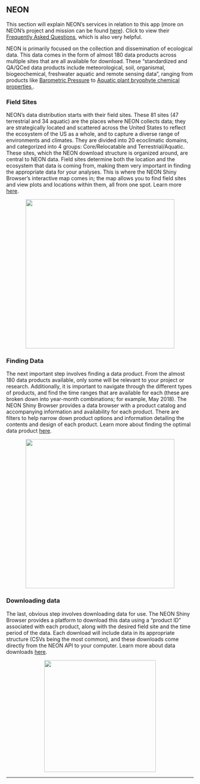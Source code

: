 ## NEON

This section will explain NEON's services in relation to this app (more on NEON's project and mission can be found <a id='about_NEON' href='#' class='action-button'>here</a>). Click to view their <a href='http://data.neonscience.org/faq' target='_blank'>Frequently Asked Questions</a>, which is also very helpful.

NEON is primarily focused on the collection and dissemination of ecological data. This data comes in the form of almost 180 data products across multiple sites that are all available for download. These "standardized and QA/QCed data products include meteorological, soil, organismal, biogeochemical, freshwater aquatic and remote sensing data", ranging from products like <a href='http://data.neonscience.org/data-product-view?dpCode=DP1.00004.001' target='_blank'>Barometric Pressure</a> to <a href='http://data.neonscience.org/data-product-view?dpCode=DP1.20063.001' target='_blank'>Aquatic plant bryophyte chemical properties </a>.

### Field Sites
NEON's data distribution starts with their field sites. These 81 sites (47 terrestrial and 34 aquatic) are the places where NEON collects data; they are strategically located and scattered across the United States to reflect the ecosystem of the US as a whole, and to capture a diverse range of environments and climates. They are divided into 20 ecoclimatic domains, and categorized into 4 groups: Core/Relocatable and Terrestrial/Aquatic. These sites, which the NEON download structure is organized around, are central to NEON data. Field sites determine both the location and the ecosystem that data is coming from, making them very important in finding the appropriate data for your analyses. This is where the NEON Shiny Browser's interactive map comes in; the map allows you to find field sites and view plots and locations within them, all from one spot. Learn more <a id='help_map2' href='#' class='action-button'>here</a>.

<center><img src='https://www.neonscience.org/sites/default/files/styles/fullwidth/public/image-content-images/2016_NEONBattelleDomainOverview-web.png?itok=WfKIIINK' height='400'></center>

### Finding Data
The next important step involves finding a data product. From the almost 180 data products available, only some will be relevant to your project or research. Additionally, it is important to navigate through the different types of products, and find the time ranges that are available for each (these are broken down into year-month combinations; for example, May 2018). The NEON Shiny Browser provides a data browser with a product catalog and accompanying information and availability for each product. There are filters to help narrow down product options and information detailing the contents and design of each product. Learn more about finding the optimal data product <a id='help_browse2' href='#' class='action-button'>here</a>.

<center><img src='https://pbs.twimg.com/media/DnogR7tW0AAuZ2t.jpg' height='400'></center>

### Downloading data

The last, obvious step involves downloading data for use. The NEON Shiny Browser provides a platform to download this data using a "product ID" associated with each product, along with the desired field site and the time period of the data. Each download will include data in its appropriate structure (CSVs being the most common), and these downloads come directly from the NEON API to your computer. Learn more about data downloads <a id='help_download2' href='#' class='action-button'>here</a>.

<center><img src='https://github.com/cyverse-gis/NEON-Shiny-Browser/blob/master/Img/Example_download.png?raw=true' height='300'></center>
<hr>
